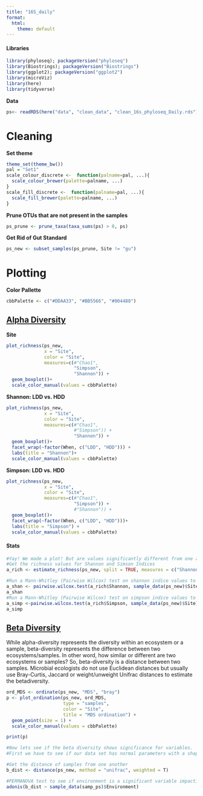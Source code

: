 ```yaml
---
title: "16S_daily"
format:
  html:
    theme: default
---
```


#### Libraries

```r
library(phyloseq); packageVersion("phyloseq")
library(Biostrings); packageVersion("Biostrings")
library(ggplot2); packageVersion("ggplot2")
library(microViz)
library(here)
library(tidyverse)
```

**Data**

```r
ps<- readRDS(here("data", "clean_data", "clean_16s_phyloseq_Daily.rds"))
```

# Cleaning

**Set theme**

```r
theme_set(theme_bw())
pal = "Set1"
scale_colour_discrete <-  function(palname=pal, ...){
  scale_colour_brewer(palette=palname, ...)
}
scale_fill_discrete <-  function(palname=pal, ...){
  scale_fill_brewer(palette=palname, ...)
}
```

**Prune OTUs that are not present in the samples**

```r
ps_prune <- prune_taxa(taxa_sums(ps) > 0, ps)

```

**Get Rid of Gut Standard**

```r
ps_new <- subset_samples(ps_prune, Site != "gu")
```

# Plotting

**Color Pallette**

```r
cbbPalette <- c("#DDAA33", "#BB5566", "#004488")
```

## [Alpha Diversity](https://joey711.github.io/phyloseq/plot_richness-examples.html)

**Site**

```r
plot_richness(ps_new,
              x = "Site",
              color = "Site",
              measures=c(#"Chao1", 
                         "Simpson",
                         "Shannon")) +
  geom_boxplot()+
  scale_color_manual(values = cbbPalette)
```

**Shannon: LDD vs. HDD**

```r
plot_richness(ps_new,
              x = "Site",
              color = "Site",
              measures=c(#"Chao1", 
                         #"Simpson")) +
                         "Shannon")) +
  geom_boxplot()+
  facet_wrap(~factor(When, c("LDD", "HDD"))) +
  labs(title = "Shannon")+
  scale_color_manual(values = cbbPalette)
```

**Simpson: LDD vs. HDD**

```r
plot_richness(ps_new,
              x = "Site",
              color = "Site",
              measures=c(#"Chao1", 
                         "Simpson")) +
                         #"Shannon")) +
  geom_boxplot()+
  facet_wrap(~factor(When, c("LDD", "HDD")))+
  labs(title = "Simpson") +
  scale_color_manual(values = cbbPalette)
```

#### Stats

```r
#Yay! We made a plot! But are values significantly different from one another? Lets estimate richness and then run a Mann-Whitley significance test.
#Get the richness values for Shannon and Simson Indices
a_rich <- estimate_richness(ps_new, split = TRUE, measures = c("Shannon", "Simpson"))

#Run a Mann-Whitley (Pairwise Wilcox) test on shannon indice values to observe significance with certain variables - here we will use Site
a_shan <- pairwise.wilcox.test(a_rich$Shannon, sample_data(ps_new)$Site)
a_shan
#Run a Mann-Whitley (Pairwise Wilcox) test on simpson indice values to observe significance with certain variables - here we will use Site
a_simp <-pairwise.wilcox.test(a_rich$Simpson, sample_data(ps_new)$Site)
a_simp
```

## [Beta Diversity](https://scienceparkstudygroup.github.io/microbiome-lesson/06-beta-diversity/index.html)

While alpha-diversity represents the diversity within an ecosystem or a sample, beta-diversity represents the difference between two ecosystems/samples. In other word, how similar or different are two ecosystems or samples? So, beta-diversity is a distance between two samples. Microbial ecologists do not use Euclidean distances but usually use Bray-Curtis, Jaccard or weight/unweight Unifrac distances to estimate the betadiversity.

```r
ord_MDS <- ordinate(ps_new, "MDS", "bray")
p <- plot_ordination(ps_new, ord_MDS, 
                     type = "samples",
                     color = "Site", 
                     title = "MDS ordination") + 
  geom_point(size = 1) +
  scale_color_manual(values = cbbPalette)

print(p)
```

```r
#Now lets see if the beta diversity shows significance for variables.
#First we have to see if our data set has normal parameters with a shapiro-wilkes test (basically if the data is distributed normally)

#Get the distance of samples from one another
b_dist <- distance(ps_new, method = "unifrac", weighted = T)

#PERMANOVA test to see if environment is a significant variable impacting tick microbiomes - if significant, there would be stars next to the Pr > F values.
adonis(b_dist ~ sample_data(samp_ps)$Environment)
```
